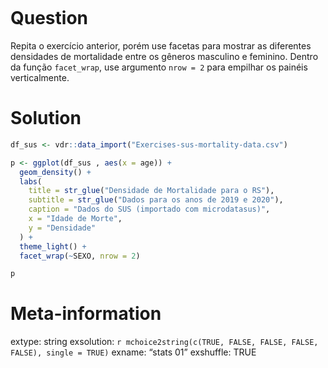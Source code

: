 ```r

```

Question
========

Repita o exercício anterior, porém use facetas para mostrar as diferentes densidades de mortalidade entre os gêneros masculino e feminino. Dentro da função `facet_wrap`, use argumento `nrow = 2` para empilhar os painéis verticalmente.

Solution
================

```r
df_sus <- vdr::data_import("Exercises-sus-mortality-data.csv")

p <- ggplot(df_sus , aes(x = age)) + 
  geom_density() + 
  labs(
    title = str_glue("Densidade de Mortalidade para o RS"),
    subtitle = str_glue("Dados para os anos de 2019 e 2020"),
    caption = "Dados do SUS (importado com microdatasus)",
    x = "Idade de Morte",
    y = "Densidade"
  ) + 
  theme_light() + 
  facet_wrap(~SEXO, nrow = 2)

p
```



Meta-information
================
extype: string
exsolution: `r mchoice2string(c(TRUE, FALSE, FALSE, FALSE, FALSE), single = TRUE)`
exname: "stats 01"
exshuffle: TRUE

